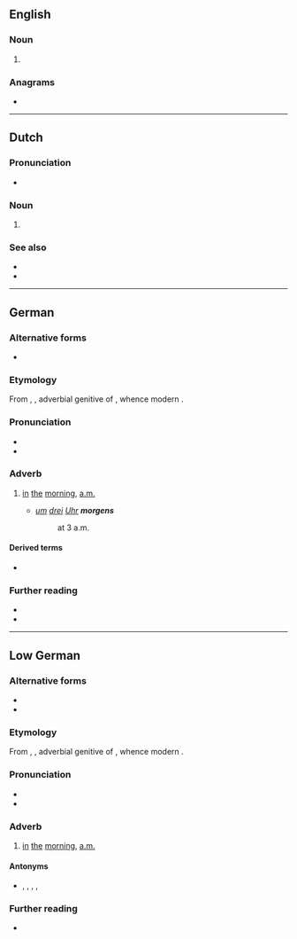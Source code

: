 {{also|Morgens}}
==English==

===Noun===
{{head|en|noun form}}

# {{plural of|en|morgen}}

===Anagrams===
* {{anagrams|en|a=egmnors|Mongers|mongers}}

----

==Dutch==

===Pronunciation===
* {{audio|nl|Nl-morgens.ogg|Audio}}

===Noun===
{{head|nl|noun case form}}

# {{nl-noun form of|gen|morgen}}

===See also===
* {{l|nl|'s morgens}}
* {{l|nl|des morgens}}

----

==German==

===Alternative forms===
* {{alter|de|des Morgens||dated}}

===Etymology===
From {{inh|de|gmh|morgens}}, {{m|gmh|morgenes}}, adverbial genitive of {{m|gmh|morgen}}, whence modern {{cog|de|Morgen||morning}}.

===Pronunciation===
* {{IPA|de|/ˈmɔʁɡəns/}}
* {{audio|de|De-morgens.ogg|Audio}}

===Adverb===
{{de-adv}}

# [[in]] [[the]] [[morning]], [[a.m.]]
#: {{ant|de|abends|tagsüber|nachts}}
#* ''[[um]] [[drei]] [[Uhr]] '''morgens'''''
#*: at 3 a.m.

====Derived terms====
* {{l|de|frühmorgens}}

===Further reading===
* {{R:Duden}}
* {{R:DWDS}}
----

==Low German==

===Alternative forms===
* {{alter|nds|'s morgens||dated}}
* {{alter|nds|morrns}}

===Etymology===
From {{inh|nds|gml|morgens}}, {{m|gml|morgenes}}, adverbial genitive of {{m|gml|morgen}}, whence modern {{cog|nds|Morgen||morning}}.

===Pronunciation===
* {{IPA|de|/ˈmɔrɡn̩s/|[ˈmɔˑɾŋ̍s]|[ˈmɔˑɐ̯ŋs]|[ˈmɔːŋs]}}
* {{IPA|de|/ˈmɔrn̩s/|[ˈmɔˑɾn̩s]|[ˈmɔˑɐ̯ns]|[ˈmɔːns]}}

===Adverb===
{{head|nds|adverb}}

# [[in]] [[the]] [[morning]], [[a.m.]]

====Antonyms====
* {{l|nds|avends}}, {{l|nds|daags}}, {{l|nds|daagsöver}}, {{l|nds|nachts}}, {{l|nds|nachtens}}

===Further reading===
* {{R:SASS-6}}